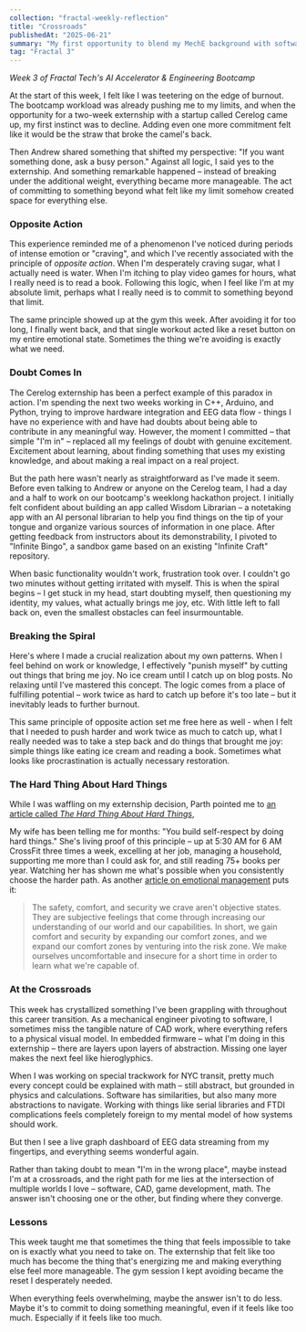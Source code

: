 ```yaml
---
collection: "fractal-weekly-reflection"
title: "Crossroads"
publishedAt: "2025-06-21"
summary: "My first opportunity to blend my MechE background with software"
tag: "Fractal 3"
---
```


_Week 3 of Fractal Tech's AI Accelerator & Engineering Bootcamp_

At the start of this week, I felt like I was teetering on the edge of burnout. The bootcamp workload was already pushing me to my limits, and when the opportunity for a two-week externship with a startup called Cerelog came up, my first instinct was to decline. Adding even one more commitment felt like it would be the straw that broke the camel's back.

Then Andrew shared something that shifted my perspective: "If you want something done, ask a busy person." Against all logic, I said yes to the externship. And something remarkable happened – instead of breaking under the additional weight, everything became more manageable. The act of committing to something beyond what felt like my limit somehow created space for everything else.

### Opposite Action

This experience reminded me of a phenomenon I've noticed during periods of intense emotion or "craving", and which I've recently associated with the principle of _opposite action_. When I'm desperately craving sugar, what I actually need is water. When I'm itching to play video games for hours, what I really need is to read a book. Following this logic, when I feel like I'm at my absolute limit, perhaps what I really need is to commit to something beyond that limit.

The same principle showed up at the gym this week. After avoiding it for too long, I finally went back, and that single workout acted like a reset button on my entire emotional state. Sometimes the thing we're avoiding is exactly what we need.

### Doubt Comes In

The Cerelog externship has been a perfect example of this paradox in action. I'm spending the next two weeks working in C++, Arduino, and Python, trying to improve hardware integration and EEG data flow - things I have no experience with and have had doubts about being able to contribute in any meaningful way. However, the moment I committed – that simple "I'm in" – replaced all my feelings of doubt with genuine excitement. Excitement about learning, about finding something that uses my existing knowledge, and about making a real impact on a real project.

But the path here wasn't nearly as straightforward as I've made it seem. Before even talking to Andrew or anyone on the Cerelog team, I had a day and a half to work on our bootcamp's weeklong hackathon project. I initially felt confident about building an app called Wisdom Librarian – a notetaking app with an AI personal librarian to help you find things on the tip of your tongue and organize various sources of information in one place. After getting feedback from instructors about its demonstrability, I pivoted to "Infinite Bingo", a sandbox game based on an existing "Infinite Craft" repository.

When basic functionality wouldn't work, frustration took over. I couldn't go two minutes without getting irritated with myself. This is when the spiral begins – I get stuck in my head, start doubting myself, then questioning my identity, my values, what actually brings me joy, etc. With little left to fall back on, even the smallest obstacles can feel insurmountable.

### Breaking the Spiral

Here's where I made a crucial realization about my own patterns. When I feel behind on work or knowledge, I effectively "punish myself" by cutting out things that bring me joy. No ice cream until I catch up on blog posts. No relaxing until I've mastered this concept. The logic comes from a place of fulfilling potential – work twice as hard to catch up before it's too late – but it inevitably leads to further burnout.

This same principle of opposite action set me free here as well - when I felt that I needed to push harder and work twice as much to catch up, what I really needed was to take a step back and do things that brought me joy: simple things like eating ice cream and reading a book. Sometimes what looks like procrastination is actually necessary restoration.

### The Hard Thing About Hard Things

While I was waffling on my externship decision, Parth pointed me to [an article called _The Hard Thing About Hard Things_](https://www.thepsmiths.com/p/review-the-hard-thing-about-hard),

My wife has been telling me for months: "You build self-respect by doing hard things." She's living proof of this principle – up at 5:30 AM for 6 AM CrossFit three times a week, excelling at her job, managing a household, supporting me more than I could ask for, and still reading 75+ books per year. Watching her has shown me what's possible when you consistently choose the harder path. As another [article on emotional management](https://www.scattered-thoughts.net/writing/emotional-management/) puts it:

> The safety, comfort, and security we crave aren't objective states. They are subjective feelings that come through increasing our understanding of our world and our capabilities. In short, we gain comfort and security by expanding our comfort zones, and we expand our comfort zones by venturing into the risk zone. We make ourselves uncomfortable and insecure for a short time in order to learn what we're capable of.

### At the Crossroads

This week has crystallized something I've been grappling with throughout this career transition. As a mechanical engineer pivoting to software, I sometimes miss the tangible nature of CAD work, where everything refers to a physical visual model. In embedded firmware – what I'm doing in this externship – there are layers upon layers of abstraction. Missing one layer makes the next feel like hieroglyphics.

When I was working on special trackwork for NYC transit, pretty much every concept could be explained with math – still abstract, but grounded in physics and calculations. Software has similarities, but also many more abstractions to navigate. Working with things like serial libraries and FTDI complications feels completely foreign to my mental model of how systems should work.

But then I see a live graph dashboard of EEG data streaming from my fingertips, and everything seems wonderful again.

Rather than taking doubt to mean "I'm in the wrong place", maybe instead I'm at a crossroads, and the right path for me lies at the intersection of multiple worlds I love – software, CAD, game development, math. The answer isn't choosing one or the other, but finding where they converge.

### Lessons

This week taught me that sometimes the thing that feels impossible to take on is exactly what you need to take on. The externship that felt like too much has become the thing that's energizing me and making everything else feel more manageable. The gym session I kept avoiding became the reset I desperately needed.

When everything feels overwhelming, maybe the answer isn't to do less. Maybe it's to commit to doing something meaningful, even if it feels like too much. Especially if it feels like too much.
